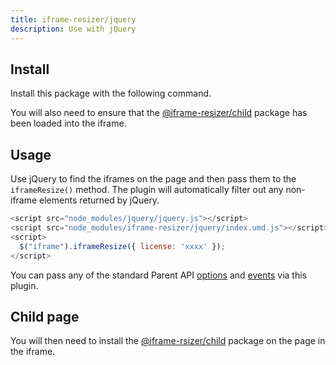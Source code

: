 ```yaml
---
title: iframe-resizer/jquery
description: Use with jQuery
---
```



## Install

Install this package with the following command.

<Install package="@iframe-resizer/jquery" />

You will also need to ensure that the [@iframe-resizer/child](../../setup/#child-page-setup) package has been loaded into the iframe.

## Usage

Use jQuery to find the iframes on the page and then pass them to the `iframeResize()` method. The plugin will automatically filter out any non-iframe elements returned by jQuery.

```js
<script src="node_modules/jquery/jquery.js"></script>
<script src="node_modules/iframe-resizer/jquery/index.umd.js"></script>
<script>
  $("iframe").iframeResize({ license: 'xxxx' });
</script>
```

You can pass any of the standard Parent API [options](/api/parent#options) and [events](/api/parent#events) via this plugin.

<License />

## Child page

You will then need to install the [@iframe-rsizer/child](../../getting_started/#child-page-setup) package on the page in the iframe.
